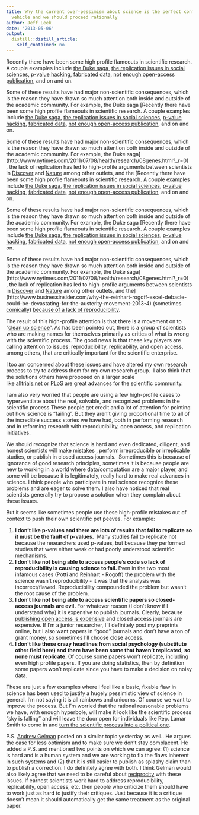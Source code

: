 ```yaml
---
title: Why the current over-pessimism about science is the perfect confirmation bias
  vehicle and we should proceed rationally
author: Jeff Leek
date: '2013-05-06'
output:
  distill::distill_article:
    self_contained: no
---
```


Recently there have been some high profile flameouts in scientific research. A couple examples include [the Duke saga](http://simplystatistics.org/2012/02/27/the-duke-saga-starter-set/), [the replication issues in social sciences](http://simplystatistics.org/2012/07/03/replication-and-validation-in-omics-studies-just-as/), [p-value hacking](http://papers.ssrn.com/sol3/papers.cfm?abstract_id=1850704), [fabricated data](http://papers.ssrn.com/sol3/papers.cfm?abstract_id=2114571&http://papers.ssrn.com/sol3/papers.cfm?abstract_id=2114571), [not enough open-access publication](http://www.michaeleisen.org/blog/?p=1312), and on and on.

Some of these results have had major non-scientific consequences, which is the reason they have drawn so much attention both inside and outside of the academic community. For example, the Duke saga [Recently there have been some high profile flameouts in scientific research. A couple examples include [the Duke saga](http://simplystatistics.org/2012/02/27/the-duke-saga-starter-set/), [the replication issues in social sciences](http://simplystatistics.org/2012/07/03/replication-and-validation-in-omics-studies-just-as/), [p-value hacking](http://papers.ssrn.com/sol3/papers.cfm?abstract_id=1850704), [fabricated data](http://papers.ssrn.com/sol3/papers.cfm?abstract_id=2114571&http://papers.ssrn.com/sol3/papers.cfm?abstract_id=2114571), [not enough open-access publication](http://www.michaeleisen.org/blog/?p=1312), and on and on.

Some of these results have had major non-scientific consequences, which is the reason they have drawn so much attention both inside and outside of the academic community. For example, the Duke saga](http://www.nytimes.com/2011/07/08/health/research/08genes.html?_r=0) , the lack of replication has led to high-profile arguments between scientists in [Discover](http://blogs.discovermagazine.com/notrocketscience/?p=7765#.UYfhJitKnKo) and [Nature](http://www.nature.com/news/replication-studies-bad-copy-1.10634) among other outlets, and the [Recently there have been some high profile flameouts in scientific research. A couple examples include [the Duke saga](http://simplystatistics.org/2012/02/27/the-duke-saga-starter-set/), [the replication issues in social sciences](http://simplystatistics.org/2012/07/03/replication-and-validation-in-omics-studies-just-as/), [p-value hacking](http://papers.ssrn.com/sol3/papers.cfm?abstract_id=1850704), [fabricated data](http://papers.ssrn.com/sol3/papers.cfm?abstract_id=2114571&http://papers.ssrn.com/sol3/papers.cfm?abstract_id=2114571), [not enough open-access publication](http://www.michaeleisen.org/blog/?p=1312), and on and on.

Some of these results have had major non-scientific consequences, which is the reason they have drawn so much attention both inside and outside of the academic community. For example, the Duke saga [Recently there have been some high profile flameouts in scientific research. A couple examples include [the Duke saga](http://simplystatistics.org/2012/02/27/the-duke-saga-starter-set/), [the replication issues in social sciences](http://simplystatistics.org/2012/07/03/replication-and-validation-in-omics-studies-just-as/), [p-value hacking](http://papers.ssrn.com/sol3/papers.cfm?abstract_id=1850704), [fabricated data](http://papers.ssrn.com/sol3/papers.cfm?abstract_id=2114571&http://papers.ssrn.com/sol3/papers.cfm?abstract_id=2114571), [not enough open-access publication](http://www.michaeleisen.org/blog/?p=1312), and on and on.

Some of these results have had major non-scientific consequences, which is the reason they have drawn so much attention both inside and outside of the academic community. For example, the Duke saga](http://www.nytimes.com/2011/07/08/health/research/08genes.html?_r=0) , the lack of replication has led to high-profile arguments between scientists in [Discover](http://blogs.discovermagazine.com/notrocketscience/?p=7765#.UYfhJitKnKo) and [Nature](http://www.nature.com/news/replication-studies-bad-copy-1.10634) among other outlets, and the](http://www.businessinsider.com/why-the-reinhart-rogoff-excel-debacle-could-be-devastating-for-the-austerity-movement-2013-4) (sometimes [comically](http://www.colbertnation.com/the-colbert-report-videos/425748/april-23-2013/austerity-s-spreadsheet-error)) [because of a lack of reproducibility](http://simplystatistics.org/2013/04/19/podcast-7-reinhart-rogoff-reproducibility/).

The result of this high-profile attention is that there is a movement on to "[clean up science](http://www.newyorker.com/online/blogs/newsdesk/2012/12/cleaning-up-science.html)". As has been pointed out, there is a group of scientists who are making names for themselves primarily as critics of what is wrong with the scientific process. The good news is that these key players are calling attention to issues: reproducibility, replicability, and open access, among others, that are critically important for the scientific enterprise.

I too am concerned about these issues and have altered my own research process to try to address them for my own research group.  I also think that the solutions others have proposed on a larger scale like [alltrials.net](http://www.alltrials.net/) or [PLoS](http://www.plos.org/) are great advances for the scientific community.

I am also very worried that people are using a few high-profile cases to hyperventilate about the real, solvable, and recognized problems in the scientific process These people get credit and a lot of attention for pointing out how science is "failing". But they aren't giving proportional time to all of the incredible success stories we have had, both in performing research and in reforming research with reproducibility, open access, and replication initiatives.

We should recognize that science is hard and even dedicated, diligent, and honest scientists will make mistakes , perform irreproducible or irreplicable studies, or publish in closed access journals.  Sometimes this is because of ignorance of good research principles, sometimes it is because people are new to working in a world where data/computation are a major player, and some will be because it is legitimately, really hard to make real advances in science. I think people who participate in real science recognize these problems and are eager to solve them. I also have noticed that real scientists generally try to propose a solution when they complain about these issues.

But it seems like sometimes people use these high-profile mistakes out of context to push their own scientific pet peeves. For example:

  1. **I don't like p-values and there are lots of results that fail to replicate so it must be the fault of p-values.**  Many studies fail to replicate not because the researchers used p-values, but because they performed studies that were either weak or had poorly understood scientific mechanisms.
  2. **I don't like not being able to access people's code so lack of reproducibility is causing science to fail. **Even in the two most infamous cases (Potti and Reinhart - Rogoff) the problem with the science wasn't reproducibility - it was that the analysis was incorrect/flawed. Reproducibility compounded the problem but wasn't the root cause of the problem.
  3. **I don't like not being able to access scientific papers so closed-access journals are evil. **For whatever reason (I don't know if I understand why) it is expensive to publish journals. Clearly, because [publishing open access is expensive](http://simplystatistics.org/2011/11/03/free-access-publishing-is-awesome-but-expensive-how/) and closed access journals are expensive. If I'm a junior researcher, I'll definitely post my preprints online, but I also want papers in "good" journals and don't have a ton of grant money, so sometimes I'll choose close access.
  4. **I don't like these crazy headlines from social psychology (substitute other field here) and there have been some that haven't replicated, so none must replicate. **Of course some papers won't replicate, including even high profile papers. If you are doing statistics, then by definition some papers won't replicate since you have to make a decision on noisy data.

These are just a few examples where I feel like a basic, fixable flaw in science has been used to justify a hugely pessimistic view of science in general. I'm not saying it is all rainbows and unicorns. Of course we want to improve the process. But I'm worried that the rational reasonable problems we have, with enough hyperbole, will make it look like the scientific process "sky is falling" and will leave the door open for individuals like Rep. Lamar Smith to come in and [turn the scientific process into a political one](http://www.huffingtonpost.com/2013/04/30/lamar-smith-science-peer-review_n_3189107.html?utm_hp_ref=politics).

P.S. [Andrew Gelman](http://andrewgelman.com/2013/05/06/against-optimism-about-social-science/#more-18943) posted on a similar topic yesterday as well.. He argues the case for less optimism and to make sure we don't stay complacent. He added a P.S. and mentioned two points on which we can agree: (1) science is hard and is a human system and we are working to fix the flaws inherent in such systems and (2) that it is still easier to publish as splashy claim than to publish a correction. I do definitely agree with both. I think Gelman would also likely agree that we need to be careful about [reciprocity](http://simplystatistics.org/2013/04/30/reproducibility-and-reciprocity/) with these issues. If earnest scientists work hard to address reproducibility, replicability, open access, etc. then people who criticize them should have to work just as hard to justify their critiques. Just because it is a critique doesn't mean it should automatically get the same treatment as the original paper.
